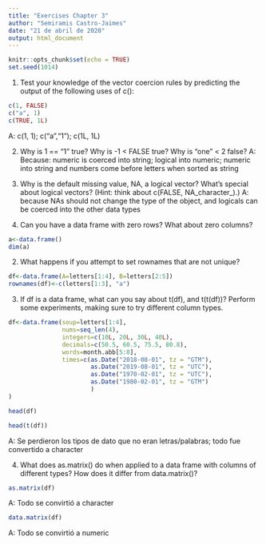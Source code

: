 ```yaml
---
title: "Exercises Chapter 3"
author: "Semiramis Castro-Jaimes"
date: "21 de abril de 2020"
output: html_document
---
```


```r
knitr::opts_chunk$set(echo = TRUE)
set.seed(1014)
```

1. Test your knowledge of the vector coercion rules by predicting the output of the following uses of c():
```r
c(1, FALSE)
c("a", 1)
c(TRUE, 1L)

```
A: c(1, 1); c("a","1"); c(1L, 1L)



2. Why is 1 == "1" true? Why is -1 < FALSE true? Why is "one" < 2 false?
A: Because: numeric is coerced into string; logical into numeric; numeric into string and numbers come before letters when sorted as string

3. Why is the default missing value, NA, a logical vector? What’s special about logical vectors? (Hint: think about c(FALSE, NA_character_).)
A: because NAs should not change the type of the object, and logicals can be coerced into the other data types



1. Can you have a data frame with zero rows? What about zero columns?
```r
a<-data.frame()
dim(a)
```


2. What happens if you attempt to set rownames that are not unique?
```r
df<-data.frame(A=letters[1:4], B=letters[2:5])
rownames(df)<-c(letters[1:3], "a")
```


3. If df is a data frame, what can you say about t(df), and t(t(df))? Perform some experiments, making sure to try different column types.
```r
df<-data.frame(soup=letters[1:4], 
               nums=seq_len(4),
               integers=c(10L, 20L, 30L, 40L),
               decimals=c(50.5, 60.5, 75.5, 80.8),
               words=month.abb[5:8],
               times=c(as.Date("2018-08-01", tz = "GTM"),
                       as.Date("2019-08-01", tz = "UTC"),
                       as.Date("1970-02-01", tz = "UTC"),
                       as.Date("1980-02-01", tz = "GTM")
                       )
)

head(df)

```

```r
head(t(df))
```
A: Se perdieron los tipos de dato que no eran letras/palabras; todo fue convertido a character


4. What does as.matrix() do when applied to a data frame with columns of different types? How does it differ from data.matrix()?
```r
as.matrix(df)
```
A: Todo se convirtió a character

```r
data.matrix(df)
```
A: Todo se convirtió a numeric


